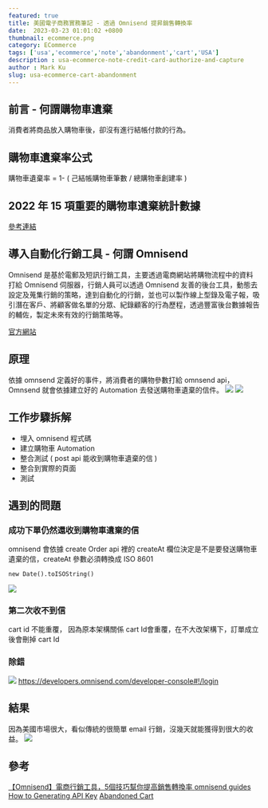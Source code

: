 ```yaml
---
featured: true
title: 美國電子商務實務筆記 - 透過 Omnisend 提昇銷售轉換率
date:  2023-03-23 01:01:02 +0800
thumbnail: ecommerce.png
category: ECommerce
tags: ['usa','ecommerce','note','abandonment','cart','USA']
description : usa-ecommerce-note-credit-card-authorize-and-capture
author : Mark Ku
slug: usa-ecommerce-cart-abandonment
---
```

## 前言 - 何謂購物車遺棄
消費者將商品放入購物車後，卻沒有進行結帳付款的行為。

## 購物車遺棄率公式
購物車遺棄率 = 1- ( 己結帳購物車筆數  / 總購物車創建率 ) 

## 2022 年 15 項重要的購物車遺棄統計數據

[參考連結](https://www.cloudways.com/blog/shopping-cart-abandonment-statistics/)

## 導入自動化行銷工具 - 何謂 Omnisend
Omnisend 是基於電郵及短訊行銷工具，主要透過電商網站將購物流程中的資料打給 Omnisend 伺服器，行銷人員可以透過 Omnisend 友善的後台工具，動態去設定及蒐集行銷的策略，達到自動化的行銷，並也可以製作線上型錄及電子報，吸引潛在客戶、將顧客做名單的分眾、紀錄顧客的行為歷程，透過豐富後台數據報告的輔佐，製定未來有效的行銷策略等。

[官方網站](https://www.omnisend.com/)

## 原理
依據 omnsend 定義好的事件，將消費者的購物參數打給 omnsend api，Omnsend 就會依據建立好的 Automation 去發送購物車遺棄的信件。
![](https://i.imgur.com/NNTe9K0.png)
![](https://i.imgur.com/55A9e3Y.png)

## 工作步驟拆解
* 埋入 omnisend 程式碼
* 建立購物車 Automation
* 整合測試 ( post api 能收到購物車遺棄的信 )
* 整合到實際的頁面
* 測試

## 遇到的問題
### 成功下單仍然還收到購物車遺棄的信
omnisend 會依據 create Order api 裡的 createAt 欄位決定是不是要發送購物車遺棄的信，createAt 參數必須轉換成 ISO 8601 
```
new Date().toISOString()​
```
![](https://i.imgur.com/LgP8aIl.png)

### 第二次收不到信
cart id 不能重覆， 因為原本架構關係 cart Id會重覆，在不大改架構下，訂單成立後會刪掉 cart Id

### 除錯
![](https://i.imgur.com/hd8SSdw.png)
https://developers.omnisend.com/developer-console#!/login
## 結果
因為美國市場很大，看似傳統的很簡單 email 行銷，沒幾天就能獲得到很大的收益。
![](https://i.imgur.com/19jWhNo.png)

## 參考
[【Omnisend】電商行銷工具，5個技巧幫你提高銷售轉換率
](https://oldshen.com/omnisend/#:~:text=%E9%A6%96%E5%85%88%E4%BE%86%E5%88%B0Omnisend%20%E7%9A%84,%E4%BF%A1%E7%AE%B1%E6%94%B6%E5%8F%96%E9%A9%97%E8%AD%89%E4%BF%A1%E5%9B%89%E3%80%82)
[omnisend guides](https://developers.omnisend.com/guides)
[How to Generating API Key](https://oldshen.com/omnisend/)
[Abandoned Cart](https://support.omnisend.com/en/articles/1061852-abandoned-cart)


